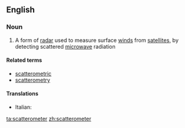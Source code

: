 ==English==

===Noun===
{{wikipedia}}
{{en-noun}}

# A form of [[radar]] used to measure surface [[wind]]s from [[satellite]]s, by detecting scattered [[microwave]] radiation

====Related terms====
* [[scatterometric]]
* [[scatterometry]]

====Translations====
{{trans-top|radar for mearsuing surface winds}}
* Italian: {{t|it|scatterometro|m}}
{{trans-mid}}

{{trans-bottom}}

[[ta:scatterometer]]
[[zh:scatterometer]]